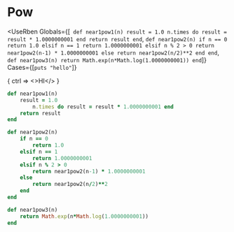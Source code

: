 # Pow


<UseRben
Globals={[`
def near1pow1(n)
    result = 1.0
        n.times do result = result * 1.0000000001 end
    return result
end`, `
def near1pow2(n)
    if n == 0
        return 1.0
    elsif n == 1
        return 1.0000000001
    elsif n % 2 > 0
        return near1pow2(n-1) * 1.0000000001
    else
        return near1pow2(n/2)**2
    end
end
`,  `
def near1pow3(n)
    return Math.exp(n*Math.log(1.0000000001))
end
`]}
Cases={[`puts "hello"`]}
>
{ ctrl => <>HI</> }
</UseRben>


```ruby
def near1pow1(n)
    result = 1.0
        n.times do result = result * 1.0000000001 end
    return result
end

def near1pow2(n)
    if n == 0
        return 1.0
    elsif n == 1
        return 1.0000000001
    elsif n % 2 > 0
        return near1pow2(n-1) * 1.0000000001
    else
        return near1pow2(n/2)**2
    end
end

def near1pow3(n)
    return Math.exp(n*Math.log(1.0000000001))
end
```
